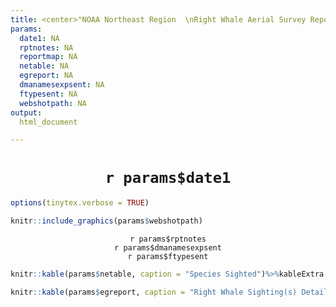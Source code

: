```yaml
---
title: <center>"NOAA Northeast Region  \nRight Whale Aerial Survey Report"</center>
params:
  date1: NA
  rptnotes: NA
  reportmap: NA
  netable: NA
  egreport: NA
  dmanamesexpsent: NA
  ftypesent: NA
  webshotpath: NA
output:
  html_document

---
```


<center><h1>`r params$date1`</h1></center>

```r
options(tinytex.verbose = TRUE)
```
```r
knitr::include_graphics(params$webshotpath)
```

<center>`r params$rptnotes`</center>
\vspace*{-7mm}
<center>`r params$dmanamesexpsent`</center>
\vspace*{-7mm}
<center>`r params$ftypesent`</center>
\vspace*{-4mm}
```r
knitr::kable(params$netable, caption = "Species Sighted")%>%kableExtra::kable_classic(full_width = F, html_font = "Cambria")
```

```r
knitr::kable(params$egreport, caption = "Right Whale Sighting(s) Details")%>%kableExtra::kable_classic(full_width = F, html_font = "Cambria")
```

